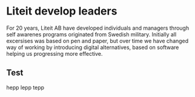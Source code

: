 # Liteit develop leaders
For 20 years, Liteit AB have developed individuals and managers through self awarenes programs originated from Swedish military. Initially all excersises was based on pen and paper, but over time we have changed way of working by introducing digital alternatives, based on software helping us progressing more effective.

## Test
hepp lepp tepp


